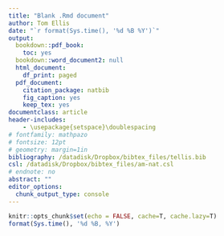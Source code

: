 ```yaml
---
title: "Blank .Rmd document"
author: Tom Ellis
date: "`r format(Sys.time(), '%d %B %Y')`"
output:
  bookdown::pdf_book:
    toc: yes
  bookdown::word_document2: null
  html_document:
    df_print: paged
  pdf_document:
    citation_package: natbib
    fig_caption: yes
    keep_tex: yes
documentclass: article
header-includes:
    - \usepackage{setspace}\doublespacing
# fontfamily: mathpazo
# fontsize: 12pt
# geometry: margin=1in
bibliography: /datadisk/Dropbox/bibtex_files/tellis.bib
csl: /datadisk/Dropbox/bibtex_files/am-nat.csl
# endnote: no
abstract: ""
editor_options:
  chunk_output_type: console
---
```


```r
knitr::opts_chunk$set(echo = FALSE, cache=T, cache.lazy=T)
format(Sys.time(), '%d %B, %Y')
```
